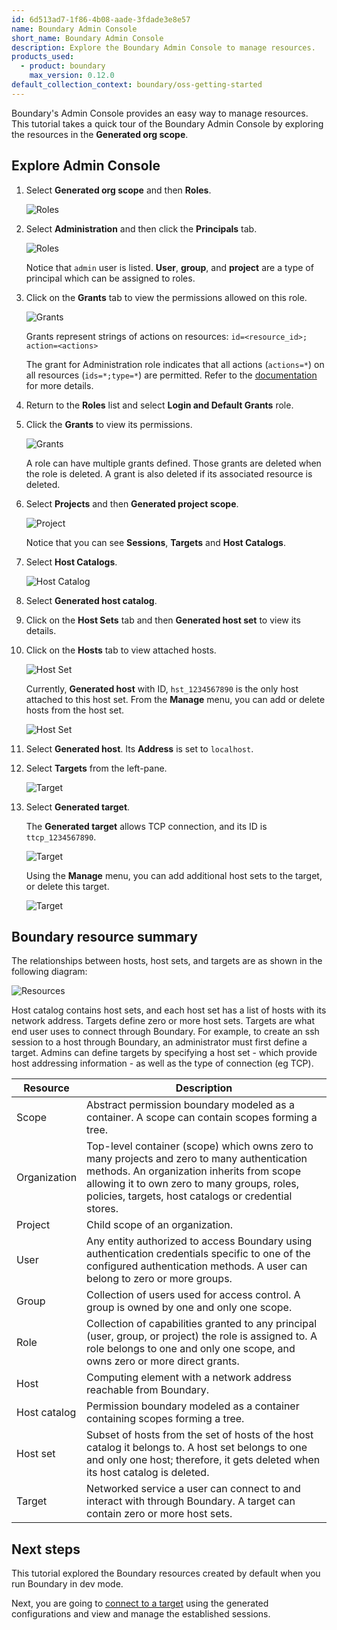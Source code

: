 ```yaml
---
id: 6d513ad7-1f86-4b08-aade-3fdade3e8e57
name: Boundary Admin Console
short_name: Boundary Admin Console
description: Explore the Boundary Admin Console to manage resources.
products_used:
  - product: boundary
    max_version: 0.12.0
default_collection_context: boundary/oss-getting-started
---
```


Boundary's Admin Console provides an easy way to manage resources. This tutorial takes
a quick tour of the Boundary Admin Console by exploring the resources in the
**Generated org scope**.

## Explore Admin Console

1.  Select **Generated org scope** and then **Roles**.

    ![Roles](/img/boundary/boundary-ui-role.png)

1.  Select **Administration** and then click the **Principals** tab.

    ![Roles](/img/boundary/boundary-ui-role-principal.png)

    Notice that `admin` user is listed. **User**, **group**, and **project** are
    a type of principal which can be assigned to roles.

1.  Click on the **Grants** tab to view the permissions allowed on this role.

    ![Grants](/img/boundary/boundary-ui-role-permissions.png)

    Grants represent strings of actions on resources: `id=<resource_id>; action=<actions>`

    The grant for Administration role indicates that all actions (`actions=*`)
    on all resources (`ids=*;type=*`) are permitted. Refer to the
    [documentation](/boundary/docs/concepts/security/permissions#permission-grant-formats)
    for more details.

1.  Return to the **Roles** list and select **Login and Default Grants** role.

1.  Click the **Grants** to view its permissions.

    ![Grants](/img/boundary/boundary-ui-role-permissions-2.png)

    A role can have multiple grants defined. Those grants are deleted when the
    role is deleted. A grant is also deleted if its associated resource is
    deleted.

1.  Select **Projects** and then **Generated project scope**.

    ![Project](/img/boundary/boundary-ui-project.png)

    Notice that you can see **Sessions**, **Targets** and **Host Catalogs**.

1.  Select **Host Catalogs**.

    ![Host Catalog](/img/boundary/boundary-ui-host-catalog.png)

1.  Select **Generated host catalog**.

1.  Click on the **Host Sets** tab and then **Generated host set** to view its
    details.

1.  Click on the **Hosts** tab to view attached hosts.

    ![Host Set](/img/boundary/boundary-ui-host-set.png)

    Currently, **Generated host** with ID, `hst_1234567890` is the only host
    attached to this host set. From the **Manage** menu, you can add or delete
    hosts from the host set.

    ![Host Set](/img/boundary/boundary-ui-manage-host-set.png)

1.  Select **Generated host**. Its **Address** is set to `localhost`.

1.  Select **Targets** from the left-pane.

    ![Target](/img/boundary/boundary-ui-target.png)

1.  Select **Generated target**.

    The **Generated target** allows TCP connection, and its ID is
    `ttcp_1234567890`.

    ![Target](/img/boundary/boundary-ui-target-2.png)

    Using the **Manage** menu, you can add additional host sets to the target,
    or delete this target.

    ![Target](/img/boundary/boundary-ui-target-3.png)

## Boundary resource summary

The relationships between hosts, host sets, and targets are as shown in the
following diagram:

![Resources](/img/boundary/boundary-resources.png)

Host catalog contains host sets, and each host set has a list of hosts with its
network address. Targets define zero or more host sets. Targets are what end user
uses to connect through Boundary. For example, to create an ssh session to a
host through Boundary, an administrator must first define a target. Admins can
define targets by specifying a host set - which provide host addressing
information - as well as the type of connection (eg TCP).

| Resource     | Description                                                                                                                                                                                                                                     |
| ------------ | ----------------------------------------------------------------------------------------------------------------------------------------------------------------------------------------------------------------------------------------------- |
| Scope        | Abstract permission boundary modeled as a container. A scope can contain scopes forming a tree.                                                                                                                                                 |
| Organization | Top-level container (scope) which owns zero to many projects and zero to many authentication methods. An organization inherits from scope allowing it to own zero to many groups, roles, policies, targets, host catalogs or credential stores. |
| Project      | Child scope of an organization.                                                                                                                                                                                                                 |
| User         | Any entity authorized to access Boundary using authentication credentials specific to one of the configured authentication methods. A user can belong to zero or more groups.                                                                   |
| Group        | Collection of users used for access control. A group is owned by one and only one scope.                                                                                                                                                        |
| Role         | Collection of capabilities granted to any principal (user, group, or project) the role is assigned to. A role belongs to one and only one scope, and owns zero or more direct grants.                                                           |
| Host         | Computing element with a network address reachable from Boundary.                                                                                                                                                                               |
| Host catalog | Permission boundary modeled as a container containing scopes forming a tree.                                                                                                                                                                    |
| Host set     | Subset of hosts from the set of hosts of the host catalog it belongs to. A host set belongs to one and only one host; therefore, it gets deleted when its host catalog is deleted.                                                              |
| Target       | Networked service a user can connect to and interact with through Boundary. A target can contain zero or more host sets.                                                                                                                        |

## Next steps

This tutorial explored the Boundary resources created by default when you run
Boundary in dev mode.

Next, you are going to [connect to a
target](/boundary/tutorials/oss-getting-started/oss-getting-started-connect) using the generated
configurations and view and manage the established sessions.
